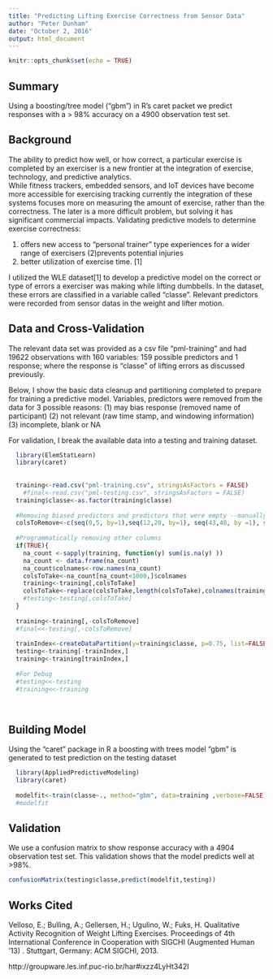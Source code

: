 ```yaml
---
title: "Predicting Lifting Exercise Correctness from Sensor Data"
author: "Peter Dunham"
date: "October 2, 2016"
output: html_document
---
```


```r
knitr::opts_chunk$set(echo = TRUE)
```
## Summary

Using a boosting/tree model ("gbm") in R's caret packet we predict responses with a > 98% accuracy on a 4900 observation test set. 

## Background

The ability to predict how well, or how correct, a particular exercise is completed by an exerciser is a new frontier at the integration of exercise, technology, and predictive analytics.   
While fitness trackers, embedded sensors, and IoT devices have become more accessible for exercising tracking currently the integration of these systems focuses more on measuring the amount of exercise, rather than the correctness.  The later is a more difficult problem, but solving it has significant commercial impacts.  Validating predictive models to determine exercise   correctness: 

(1) offers new access to "personal trainer" type experiences for a wider range of exercisers 
(2)prevents potential injuries
(3) better utilization of exercise time. [1]

I utilized the WLE dataset[1] to develop a predictive model on the correct or type of errors a exerciser was making while lifting dumbbells.  In the dataset, these errors are classified in a variable called "classe". Relevant predictors were recorded from sensor datas in the weight and lifter motion. 

## Data and Cross-Validation

The relevant data set was provided as a csv file "pml-training" and had 19622 observations with 160 variables: 159 possible predictors and 1 response; where the response is "classe" of lifting errors as discussed previously.

Below, I show the basic data cleanup and partitioning completed to prepare for training a predictive model. Variables, predictors were removed from the data for 3 possible reasons:
(1) may bias response (removed name of participant)
(2) not relevant (raw time stamp, and windowing information)
(3) incomplete, blank or NA

For validation, I break the available data into a testing and training dataset.  
```r
  
  library(ElemStatLearn)
  library(caret)
  
  
  training<-read.csv("pml-training.csv", stringsAsFactors = FALSE)
    #final<-read.csv("pml-testing.csv", stringsAsFactors = FALSE)
  training$classe<-as.factor(training$classe)
  
  #Removing biased predictors and predictors that were empty --manually removing
  colsToRemove<-c(seq(0,5, by=1),seq(12,20, by=1), seq(43,48, by =1), seq(52,60, by=1), seq(74,82, by=1))
  
  #Programmatically removing other columns
  if(TRUE){  
    na_count <-sapply(training, function(y) sum(is.na(y) ))
    na_count <- data.frame(na_count)
    na_count$colnames<-row.names(na_count)
    colsToTake<-na_count[na_count<1000,]$colnames
    training<-training[,colsToTake]
    colsToTake<-replace(colsToTake,length(colsToTake),colnames(training)[length(training)])
    #testing<-testing[,colsToTake]
  }
  
  training<-training[,-colsToRemove]
  #final<<-testing[,-colsToRemove]
  
  trainIndex<-createDataPartition(y=training$classe, p=0.75, list=FALSE)
  testing<-training[-trainIndex,]
  training<-training[trainIndex,]
  
  #For Debug
  #testing<<-testing
  #training<<-training
  
  
```
## Building Model

Using the "caret" package in R a boosting with trees model "gbm" is generated to test prediction on the testing dataset
```r

  library(AppliedPredictiveModeling)
  library(caret)
  
  modelfit<-train(classe~., method="gbm", data=training ,verbose=FALSE)
  #modelfit

```
## Validation
We use a confusion matrix to show response accuracy with a 4904 observation test set.  This validation shows that the model predicts well at  >98%.
```r
confusionMatrix(testing$classe,predict(modelfit,testing))

```


## Works Cited
Velloso, E.; Bulling, A.; Gellersen, H.; Ugulino, W.; Fuks, H. Qualitative Activity Recognition of Weight Lifting Exercises. Proceedings of 4th International Conference in Cooperation with SIGCHI (Augmented Human '13) . Stuttgart, Germany: ACM SIGCHI, 2013.

http://groupware.les.inf.puc-rio.br/har#ixzz4LyHt342I